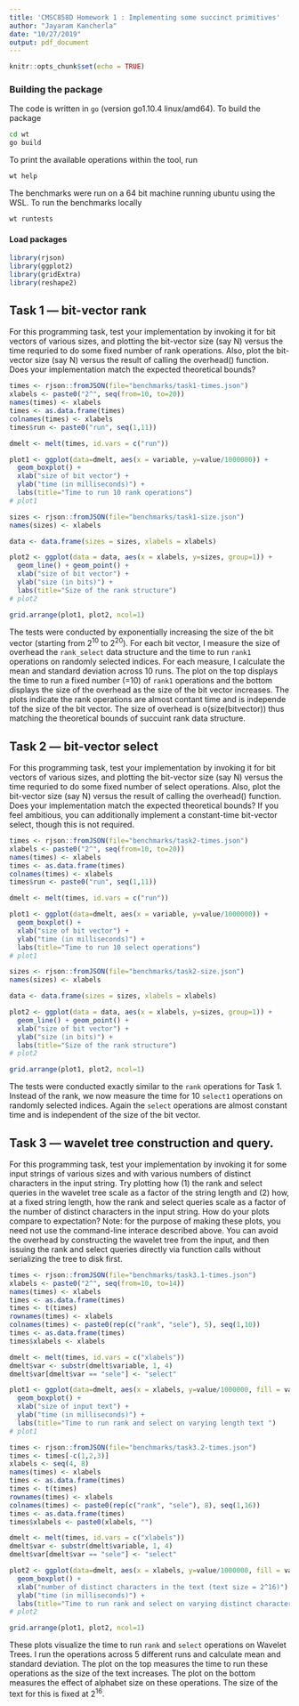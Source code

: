 ---
title: 'CMSC858D Homework 1 : Implementing some succinct primitives'
author: "Jayaram Kancherla"
date: "10/27/2019"
output: pdf_document
---

```{r setup, include=FALSE}
knitr::opts_chunk$set(echo = TRUE)
```

### Building the package
The code is written in `go` (version go1.10.4 linux/amd64). To build the package

```{bash, eval=FALSE}
cd wt
go build
```

To print the available operations within the tool, run

```{bash, eval=FALSE}
wt help
```

The benchmarks were run on a 64 bit machine running ubuntu using the WSL. To run the benchmarks locally
```{bash, eval=FALSE}
wt runtests
```

#### Load packages
```{r}
library(rjson)
library(ggplot2)
library(gridExtra)
library(reshape2)
```

## Task 1 — bit-vector rank

For this programming task, test your implementation by invoking it for bit vectors of various sizes, and plotting the bit-vector size (say N) versus the time requried to do some fixed number of rank operations. Also, plot the bit-vector size (say N) versus the result of calling the overhead() function. Does your implementation match the expected theoretical bounds?

```{r}
times <- rjson::fromJSON(file="benchmarks/task1-times.json")
xlabels <- paste0("2^", seq(from=10, to=20))
names(times) <- xlabels
times <- as.data.frame(times)
colnames(times) <- xlabels
times$run <- paste0("run", seq(1,11))

dmelt <- melt(times, id.vars = c("run"))

plot1 <- ggplot(data=dmelt, aes(x = variable, y=value/1000000)) +
  geom_boxplot() +
  xlab("size of bit vector") +
  ylab("time (in milliseconds)") + 
  labs(title="Time to run 10 rank operations")
# plot1

sizes <- rjson::fromJSON(file="benchmarks/task1-size.json")
names(sizes) <- xlabels

data <- data.frame(sizes = sizes, xlabels = xlabels)

plot2 <- ggplot(data = data, aes(x = xlabels, y=sizes, group=1)) +
  geom_line() + geom_point() +
  xlab("size of bit vector") +
  ylab("size (in bits)") + 
  labs(title="Size of the rank structure")
# plot2

grid.arrange(plot1, plot2, ncol=1)
```
The tests were conducted by exponentially increasing the size of the bit vector (starting from 2^10^ to 2^20^). For each bit vector, I measure the size of overhead the `rank_select` data structure and the time to run `rank1` operations on randomly selected indices. For each measure, I calculate the mean and standard deviation across 10 runs. The plot on the top displays the time to run a fixed number (=10) of `rank1` operations and the bottom displays the size of the overhead as the size of the bit vector increases. The plots indicate the rank operations are almost contant time and is independe tof the size of the bit vector. The size of overhead is o(size(bitvector)) thus matching the theoretical bounds of succuint rank data structure.


## Task 2 — bit-vector select

For this programming task, test your implementation by invoking it for bit vectors of various sizes, and plotting the bit-vector size (say N) versus the time requried to do some fixed number of select operations. Also, plot the bit-vector size (say N) versus the result of calling the overhead() function. Does your implementation match the expected theoretical bounds? If you feel ambitious, you can additionally implement a constant-time bit-vector select, though this is not required.

```{r}
times <- rjson::fromJSON(file="benchmarks/task2-times.json")
xlabels <- paste0("2^", seq(from=10, to=20))
names(times) <- xlabels
times <- as.data.frame(times)
colnames(times) <- xlabels
times$run <- paste0("run", seq(1,11))

dmelt <- melt(times, id.vars = c("run"))

plot1 <- ggplot(data=dmelt, aes(x = variable, y=value/1000000)) +
  geom_boxplot() +
  xlab("size of bit vector") +
  ylab("time (in milliseconds)") + 
  labs(title="Time to run 10 select operations")
# plot1

sizes <- rjson::fromJSON(file="benchmarks/task2-size.json")
names(sizes) <- xlabels

data <- data.frame(sizes = sizes, xlabels = xlabels)

plot2 <- ggplot(data = data, aes(x = xlabels, y=sizes, group=1)) +
  geom_line() + geom_point() +
  xlab("size of bit vector") +
  ylab("size (in bits)") + 
  labs(title="Size of the rank structure")
# plot2

grid.arrange(plot1, plot2, ncol=1)
```

The tests were conducted exactly similar to the `rank` operations for Task 1. Instead of the rank, we now measure the time for 10 `select1` operations on randomly selected indices. Again the `select` operations are almost constant time and is independent of the size of the bit vector.


## Task 3 — wavelet tree construction and query.

For this programming task, test your implementation by invoking it for some input strings of various sizes and with various numbers of distinct characters in the input string. Try plotting how (1) the rank and select queries in the wavelet tree scale as a factor of the string length and (2) how, at a fixed string length, how the rank and select queries scale as a factor of the number of distinct characters in the input string. How do your plots compare to expectation? Note: for the purpose of making these plots, you need not use the command-line interace described above. You can avoid the overhead by constructing the wavelet tree from the input, and then issuing the rank and select queries directly via function calls without serializing the tree to disk first.

```{r}
times <- rjson::fromJSON(file="benchmarks/task3.1-times.json")
xlabels <- paste0("2^", seq(from=10, to=14))
names(times) <- xlabels
times <- as.data.frame(times)
times <- t(times)
rownames(times) <- xlabels
colnames(times) <- paste0(rep(c("rank", "sele"), 5), seq(1,10))
times <- as.data.frame(times)
times$xlabels <- xlabels

dmelt <- melt(times, id.vars = c("xlabels"))
dmelt$var <- substr(dmelt$variable, 1, 4) 
dmelt$var[dmelt$var == "sele"] <- "select"

plot1 <- ggplot(data=dmelt, aes(x = xlabels, y=value/1000000, fill = var)) +
  geom_boxplot() +
  xlab("size of input text") +
  ylab("time (in milliseconds)") + 
  labs(title="Time to run rank and select on varying length text ")
# plot1

times <- rjson::fromJSON(file="benchmarks/task3.2-times.json")
times <- times[-c(1,2,3)]
xlabels <- seq(4, 8)
names(times) <- xlabels
times <- as.data.frame(times)
times <- t(times)
rownames(times) <- xlabels
colnames(times) <- paste0(rep(c("rank", "sele"), 8), seq(1,16))
times <- as.data.frame(times)
times$xlabels <- paste0(xlabels, "")

dmelt <- melt(times, id.vars = c("xlabels"))
dmelt$var <- substr(dmelt$variable, 1, 4) 
dmelt$var[dmelt$var == "sele"] <- "select"

plot2 <- ggplot(data=dmelt, aes(x = xlabels, y=value/1000000, fill = var)) +
  geom_boxplot() +
  xlab("number of distinct characters in the text (text size = 2^16)") +
  ylab("time (in milliseconds)") + 
  labs(title="Time to run rank and select on varying distinct characters")
# plot2

grid.arrange(plot1, plot2, ncol=1)
```

These plots visualize the time to run `rank` and `select` operations on Wavelet Trees. I run the operations across 5 different runs and calculate mean and standard deviation. The plot on the top measures the time to run these operations as the size of the text increases. The plot on the bottom measures the effect of alphabet size on these operations. The size of the text for this is fixed at 2^16^.
